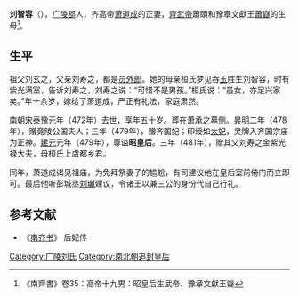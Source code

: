 '''刘智容'''（{{bd|423年||472年||catIdx=L}}），[[广陵郡|广陵郡]]人，齐高帝[[萧道成|萧道成]]的正妻，[[齊武帝|齊武帝]]蕭賾和豫章文獻王[[蕭嶷|蕭嶷]]的生母<ref>《南齊書》卷35：高帝十九男：昭皇后生武帝、豫章文獻王嶷</ref>。

==生平==
祖父刘玄之，父亲刘寿之，都是[[员外郎|员外郎]]。她的母亲桓氏梦见吞[[玉|玉]]胜生刘智容，时有紫光满室，告诉刘寿之，刘寿之说：“可惜不是男孩。”桓氏说：“虽女，亦足兴家矣。”年十余岁，嫁给了萧道成，严正有礼法，家庭肃然。

[[南朝宋|南朝宋]][[泰豫|泰豫]]元年（472年）去世，享年五十岁。葬在[[萧承之|萧承之]]墓侧。[[昇明|昇明]]二年（478年），赠竟陵公国夫人；三年（479年），赠齐国妃；印绶如[[太妃|太妃]]，灵牌入齐国宗庙为正神。[[建元_(南齐)|建元]]元年（479年），尊谥'''昭皇后'''。三年（481年），赠其父刘寿之金紫光禄大夫，母桓氏上虞都乡君。

同年，萧道成谒见祖庙，为免拜祭妻子的尴尬，有司建议他在皇后室前倚门而立即可。最后他听彭城丞[[刘𤩽_(南北朝)|刘瓛]]建议，令诸王以兼三公的身份代自己行礼。

==参考文献==
*《[[南齐书|南齐书]]》 后妃传

{{南朝皇后}}

[[Category:广陵刘氏|Category:广陵刘氏]]
[[Category:南北朝追封皇后|Category:南北朝追封皇后]]